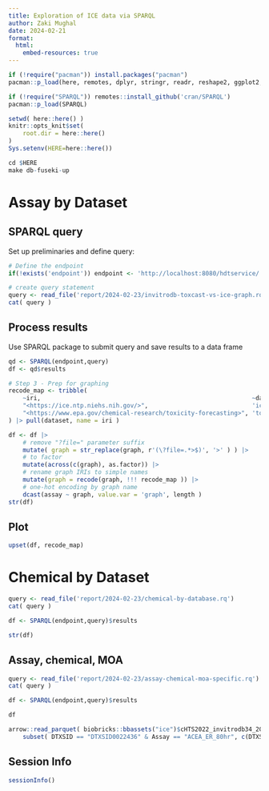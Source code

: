 ```yaml
---
title: Exploration of ICE data via SPARQL
author: Zaki Mughal
date: 2024-02-21
format:
  html:
    embed-resources: true
---
```


```r
if (!require("pacman")) install.packages("pacman")
pacman::p_load(here, remotes, dplyr, stringr, readr, reshape2, ggplot2, ComplexUpset)

if (!require("SPARQL")) remotes::install_github('cran/SPARQL')
pacman::p_load(SPARQL)

setwd( here::here() )
knitr::opts_knit$set(
    root.dir = here::here()
)
Sys.setenv(HERE=here::here())
```


```r
cd $HERE
make db-fuseki-up
```

# Assay by Dataset

## SPARQL query

Set up preliminaries and define query:

```r
# Define the endpoint
if(!exists('endpoint')) endpoint <- 'http://localhost:8080/hdtservice/'
```

```r
# create query statement
query <- read_file('report/2024-02-23/invitrodb-toxcast-vs-ice-graph.rq')
cat( query )
```

## Process results

Use SPARQL package to submit query and save results to a data frame
```r
qd <- SPARQL(endpoint,query)
df <- qd$results

# Step 3 - Prep for graphing
recode_map <- tribble(
	~iri,                                                           ~dataset,
	"<https://ice.ntp.niehs.nih.gov/>",                             'ice',
	"<https://www.epa.gov/chemical-research/toxicity-forecasting>", 'toxcast'
) |> pull(dataset, name = iri )

df <- df |>
	# remove "?file=" parameter suffix
	mutate( graph = str_replace(graph, r'(\?file=.*>$)', '>' ) ) |>
	# to factor
	mutate(across(c(graph), as.factor)) |>
	# rename graph IRIs to simple names
	mutate(graph = recode(graph, !!! recode_map )) |>
	# one-hot encoding by graph name
	dcast(assay ~ graph, value.var = 'graph', length )
str(df)
```

## Plot

```r
upset(df, recode_map)
```

# Chemical by Dataset

```r
query <- read_file('report/2024-02-23/chemical-by-database.rq')
cat( query )

df <- SPARQL(endpoint,query)$results

str(df)
```

## Assay, chemical, MOA


```r
query <- read_file('report/2024-02-23/assay-chemical-moa-specific.rq')
cat( query )

df <- SPARQL(endpoint,query)$results

df
```

```r
arrow::read_parquet( biobricks::bbassets("ice")$cHTS2022_invitrodb34_20220302_parquet) |>
	subset( DTXSID == "DTXSID0022436" & Assay == "ACEA_ER_80hr", c(DTXSID, Assay, ChemicalName, Endpoint, Response, ResponseUnit) )
```

## Session Info
```r
sessionInfo()
```
